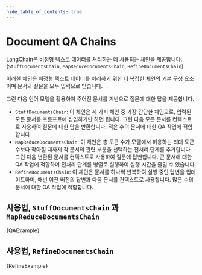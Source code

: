 ```yaml
---
hide_table_of_contents: true
---
```



# Document QA Chains

LangChain은 비정형 텍스트 데이터를 처리하는 데 사용되는 체인을 제공합니다. (`StuffDocumentsChain`, `MapReduceDocumentsChain`, `RefineDocumentsChain`)

이러한 체인은 비정형 텍스트 데이터를 처리하기 위한 더 복잡한 체인의 기본 구성 요소이며 문서와 질문을 모두 입력으로 받습니다.

그런 다음 언어 모델을 활용하여 주어진 문서를 기반으로 질문에 대한 답을 제공합니다.

- `StuffDocumentsChain`: 이 체인은 세 가지 체인 중 가장 간단한 체인으로, 입력된 모든 문서를 프롬프트에 삽입하기만 하면 됩니다. 그런 다음 모든 문서를 컨텍스트로 사용하여 질문에 대한 답을 반환합니다. 적은 수의 문서에 대한 QA 작업에 적합합니다.
- `MapReduceDocumentsChain`: 이 체인은 총 토큰 수가 모델에서 허용하는 최대 토큰 수보다 작아질 때까지 각 문서의 관련 부분을 선택하는 전처리 단계를 추가합니다. 그런 다음 변환된 문서를 컨텍스트로 사용하여 질문에 답변합니다. 큰 문서에 대한 QA 작업에 적합하며 전처리 단계를 병렬로 실행하여 실행 시간을 줄일 수 있습니다.
- `RefineDocumentsChain`: 이 체인은 문서를 하나씩 반복하여 실행 중인 답변을 업데이트하며, 매번 이전 버전의 답변과 다음 문서를 컨텍스트로 사용합니다. 많은 수의 문서에 대한 QA 작업에 적합합니다.

## 사용법, `StuffDocumentsChain` 과 `MapReduceDocumentsChain`

<CodeBlock language="typescript">{QAExample}</CodeBlock>

## 사용법, `RefineDocumentsChain`

<CodeBlock language="typescript">{RefineExample}</CodeBlock>
